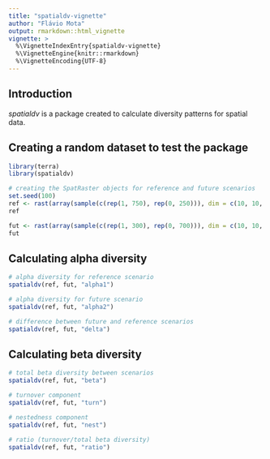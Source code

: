 ```yaml
---
title: "spatialdv-vignette"
author: "Flávio Mota"
output: rmarkdown::html_vignette
vignette: >
  %\VignetteIndexEntry{spatialdv-vignette}
  %\VignetteEngine{knitr::rmarkdown}
  %\VignetteEncoding{UTF-8}
---
```


## Introduction
*spatialdv* is a package created to calculate diversity patterns for spatial data.

## Creating a random dataset to test the package
```r
library(terra)
library(spatialdv)

# creating the SpatRaster objects for reference and future scenarios
set.seed(100)
ref <- rast(array(sample(c(rep(1, 750), rep(0, 250))), dim = c(10, 10, 10)))
ref

fut <- rast(array(sample(c(rep(1, 300), rep(0, 700))), dim = c(10, 10, 10)))
fut
```

## Calculating alpha diversity
```r
# alpha diversity for reference scenario
spatialdv(ref, fut, "alpha1")

# alpha diversity for future scenario
spatialdv(ref, fut, "alpha2")

# difference between future and reference scenarios
spatialdv(ref, fut, "delta")
```

## Calculating beta diversity
```r
# total beta diversity between scenarios
spatialdv(ref, fut, "beta")

# turnover component
spatialdv(ref, fut, "turn")

# nestedness component
spatialdv(ref, fut, "nest")

# ratio (turnover/total beta diversity)
spatialdv(ref, fut, "ratio")
```
